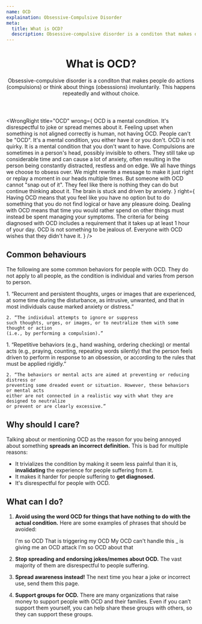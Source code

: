 ```yaml
---
name: OCD
explaination: Obsessive-Compulsive Disorder
meta:
  title: What is OCD?
  description: Obsessive-compulsive disorder is a conditon that makes do preform actions and think about things more than wanted.
---
```


<Header>

# What is OCD?

Obsessive-compulsive disorder is a conditon that makes people do actions (compulsions) or think about things (obesssions) involuntarily. This happens repeatedly and without choice.

</Header>

<Main>

<WrongRight
  title="OCD"
  wrong={
    <Definition>
      <DefinitionItem summary="Something to joke about">
        OCD is a mental condition. It's disrespectful to joke or spread memes
        about it.
      </DefinitionItem>
      <DefinitionItem summary="Being upset at asymmetrical things">
        Feeling upset when something is not aligned correctly is human, not
        having OCD.
        <ContentImage
          src="/examples/asymetry.jpg"
          alt="Misaligned road surface marking over a drainage hole"
        />
      </DefinitionItem>
      <DefinitionItem summary="A personality type">
        People can't be "OCD". It's a mental condition, you either have it or
        you don't.
      </DefinitionItem>
      <DefinitionItem summary="Quirky">
        OCD is not quirky. It is a mental condition that you don't want to have.
      </DefinitionItem>
      <DefinitionItem summary="Always visible">
        Compulsions are sometimes in a person's head, possibly invisible to
        others. They still take up considerable time and can cause a lot of
        anxiety, often resulting in the person being constantly distracted,
        restless and on edge.
      </DefinitionItem>
      <DefinitionItem summary="A choice">
        We all have things we choose to obsess over. We might rewrite a message
        to make it just right or replay a moment in our heads multiple times.
        But someone with OCD cannot "snap out of it". They feel like there is
        nothing they can do but continue thinking about it. The brain is stuck
        and driven by anxiety.
      </DefinitionItem>
    </Definition>
  }
  right={
    <Definition>
      <DefinitionItem summary="Taxing">
        Having OCD means that you feel like you have no option but to do
        something that you do not find logical or have any pleasure doing.
      </DefinitionItem>
      <DefinitionItem summary="Time-consuming">
        Dealing with OCD means that time you would rather spend on other things
        must instead be spent managing your symptoms. The criteria for being
        diagnosed with OCD includes a requirement that it takes up at least 1
        hour of your day.
      </DefinitionItem>
      <DefinitionItem summary="Unwanted">
        OCD is not something to be jealous of. Everyone with OCD wishes that
        they didn't have it.
      </DefinitionItem>
    </Definition>
  }
/>

<section>

## Common behaviours

The following are some common behaviors for people with OCD. They do not apply to all people, as the condition is individual and varies from person to person.

<Definition>
  <DefinitionItem summary="Obsessions">
    1. “Recurrent and persistent thoughts, urges or images that are experienced, at some
    time during the disturbance, as intrusive, unwanted, and that in most individuals
    cause marked anxiety or distress.”

    2. “The individual attempts to ignore or suppress
    such thoughts, urges, or images, or to neutralize them with some thought or action
    (i.e., by performing a compulsion).”

  </DefinitionItem>
  <DefinitionItem summary="Compulsions">
    1. “Repetitive behaviors (e.g., hand washing, ordering checking) or mental acts (e.g.,
    praying, counting, repeating words silently) that the person feels driven to perform
    in response to an obsession, or according to the rules that must be applied rigidly.”

    2. “The behaviors or mental acts are aimed at preventing or reducing distress or
    preventing some dreaded event or situation. However, these behaviors or mental acts
    either are not connected in a realistic way with what they are designed to neutralize
    or prevent or are clearly excessive.”

  </DefinitionItem>
</Definition>

</section>

<section>

## Why should I care?

Talking about or mentioning OCD as the reason for you being annoyed about something **spreads an incorrect definition.** This is bad for multiple reasons:

- It trivializes the condition by making it seem less painful than it is, **invalidating** the experience for people suffering from it.
- It makes it harder for people suffering to **get diagnosed.**
- It's disrespectful for people with OCD.

</section>

<section>

## What can I do?

1.  **Avoid using the word OCD for things that have nothing to do with the actual condition.** Here are some examples of phrases that should be avoided:

    <QuoteGroup>
      <Quote>I'm so OCD</Quote>
      <Quote>That is triggering my OCD</Quote>
      <Quote>My OCD can't handle this</Quote>
      <Quote>_ is giving me an OCD attack</Quote>
      <Quote>I'm so OCD about that</Quote>
    </QuoteGroup>

2.  **Stop spreading and endorsing jokes/memes about OCD.** The vast majority of them are disrespectful to people suffering.

3.  **Spread awareness instead!** The next time you hear a joke or incorrect use, send them this page.

4.  **Support groups for OCD.** There are many organizations that raise money to support people with OCD and their families. Even if you can’t support them yourself, you can help share these groups with others, so they can support these groups.

</section>

</Main>

<DocLinkBanner url="https://docs.google.com/document/d/1EJ_YGfZj3qCgaiOS48rQ5NhfxKbRWbV4GL7mVk-tiKo/edit?usp=sharing" />

